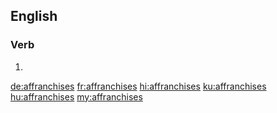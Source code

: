 ==English==

===Verb===
{{head|en|verb form}}

# {{en-third-person singular of|affranchise}}

[[de:affranchises]]
[[fr:affranchises]]
[[hi:affranchises]]
[[ku:affranchises]]
[[hu:affranchises]]
[[my:affranchises]]